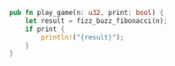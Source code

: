 ```rust
pub fn play_game(n: u32, print: bool) {
    let result = fizz_buzz_fibonacci(n);
    if print {
        println!("{result}");
    }
}
```